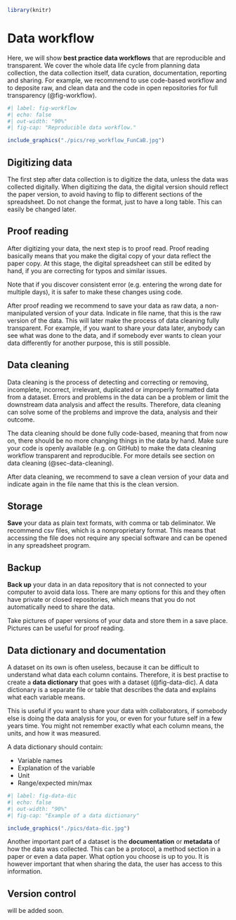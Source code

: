 
``` r

library(knitr)

```

# Data workflow

Here, we will show **best practice data workflows** that are reproducible and transparent.
We cover the whole data life cycle from planning data collection, the data collection itself, data curation, documentation, reporting and sharing.
For example, we recommend to use code-based workflow and to deposite raw, and clean data and the code in open repositories for full transparency (@fig-workflow).


```r
#| label: fig-workflow
#| echo: false
#| out-width: "90%"
#| fig-cap: "Reproducible data workflow."

include_graphics("./pics/rep_workflow_FunCaB.jpg")

```


## Digitizing data

The first step after data collection is to digitize the data, unless the data was collected digitally.
When digitizing the data, the digital version should reflect the paper version, to avoid having to flip to different sections of the spreadsheet.
Do not change the format, just to have a long table.
This can easily be changed later.


## Proof reading

After digitizing your data, the next step is to proof read.
Proof reading basically means that you make the digital copy of your data reflect the paper copy.
At this stage, the digital spreadsheet can still be edited by hand, if you are correcting for typos and similar issues.

Note that if you discover consistent error (e.g. entering the wrong date for multiple days), it is safer to make these changes using code.

After proof reading we recommend to save your data as raw data, a non-manipulated version of your data.
Indicate in file name, that this is the raw version of the data.
This will later make the process of data cleaning fully transparent.
For example, if you want to share your data later, anybody can see what was done to the data, and if somebody ever wants to clean your data differently for another purpose, this is still possible.


## Data cleaning

Data cleaning is the process of detecting and correcting or removing, incomplete, incorrect, irrelevant, duplicated or improperly formatted data from a dataset.
Errors and problems in the data can be a problem or limit the downstream data analysis and affect the results.
Therefore, data cleaning can solve some of the problems and improve the data, analysis and their outcome.

The data cleaning should be done fully code-based, meaning that from now on, there should be no more changing things in the data by hand.
Make sure your code is openly available (e.g. on GitHub) to make the data cleaning workflow transparent and reproducible.
For more details see section on data cleaning (@sec-data-cleaning).

After data cleaning, we recommend to save a clean version of your data and indicate again in the file name that this is the clean version.


## Storage

**Save** your data as plain text formats, with comma or tab deliminator.
We recommend csv files, which is a nonproprietary format.
This means that accessing the file does not require any special software and can be opened in any spreadsheet program.


## Backup

**Back up** your data in an data repository that is not connected to your computer to avoid data loss.
There are many options for this and they often have private or closed repositories, which means that you do not automatically need to share the data.

Take pictures of paper versions of your data and store them in a save place.
Pictures can be useful for proof reading.


## Data dictionary and documentation

A dataset on its own is often useless, because it can be difficult to understand what data each column contains.
Therefore, it is best practise to create a **data dictionary** that goes with a dataset (@fig-data-dic).
A data dictionary is a separate file or table that describes the data and explains what each variable means.

This is useful if you want to share your data with collaborators, if somebody else is doing the data analysis for you, or even for your future self in a few years time.
You might not remember exactly what each column means, the units, and how it was measured.

A data dictionary should contain:

- Variable names
- Explanation of the variable
- Unit
- Range/expected min/max

```r
#| label: fig-data-dic
#| echo: false
#| out-width: "90%"
#| fig-cap: "Example of a data dictionary"

include_graphics("./pics/data-dic.jpg")

```


Another important part of a dataset is the **documentation** or **metadata** of how the data was collected.
This can be a protocol, a method section in a paper or even a data paper.
What option you choose is up to you.
It is however important that when sharing the data, the user has access to this information.


## Version control

will be added soon.

